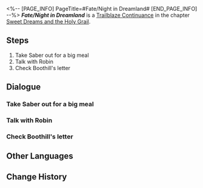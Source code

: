 <%-- [PAGE_INFO]
PageTitle=#Fate/Night in Dreamland#
[END_PAGE_INFO] --%>
{{Stub|Dialogue.}}
{{Mission Infobox
|id            = 1040534
|title         = 
|image         = <!--Mission Fate/Night in Dreamland.png-->
|type          = Trailblaze Continuance
|event_name    = 
|chapter       = Sweet Dreams and the Holy Grail
|requirements  = [[Trailblaze Continuance]] ''[[Fate/Night in Dreamland]]'' completed
|summary       = <!--official mission summary from Fate's Atlas-->
|characters    = Saber; Trailblazer
|startLocation = [[Penacony]] - [[Golden Hour]]
|world         = Penacony
|area          = Golden Hour
|prev          = 
|next          = Fate/Back to the Age of Silence
|rewards       = Trailblaze EXP*500; Stellar Jade*60; Traveler's Guide*4; Refined Aether*4; Credit*80,000
}}
'''''Fate/Night in Dreamland''''' is a [[Trailblaze Continuance]] in the chapter [[Sweet Dreams and the Holy Grail]].

==Steps==
# Take Saber out for a big meal
# Talk with Robin
# Check Boothill's letter

<!--
==Gameplay Notes==

--><!--
==Trial Character==

-->
==Dialogue==
{{Stub Dialogue}}
{{Dialogue End}}

===Take Saber out for a big meal{{subst:void|<!--104053404-->}}===
{{Mission Description|type=continuance|location=Dreamflux Reef|update|As a seasoned Penaconian foodie, you've got a hundred ways to eat well on the cheap.}}
{{Dialogue Start}}
:{{tx}}
{{Dialogue End}}

===Talk with Robin{{subst:void|<!--104053405-->}}===
{{Mission Description|type=continuance|location=Dreamflux Reef|update|She locks eyes with you. Is it time for a high-stakes Servant showdown? Whoa, easy! Fighting before a good meal is just disrespectful to the food, friend.}}
{{Dialogue Start}}
:{{tx}}
{{Dialogue End}}

===Check Boothill's letter{{subst:void|<!--104053406-->}}===
{{Mission Description|type=continuance|location=Dreamflux Reef|update|Your good friend Boothill sent you a letter at a time like this. No way it's just an invite to grab lunch...}}
{{Dialogue Start}}
:{{tx}}
{{Dialogue End}}

==Other Languages==
{{Other Languages
|en   = Fate/Night in Dreamland
|zhs  = 命运/驻足梦国之夜
|zht  = 命運/駐足夢國之夜
|ja   = Fate&nbsp;/&nbsp;夢の国で足を休める夜
|ko   = Fate/꿈나라의 밤에 머물며
|es   = Fate/Noche de los sueños detenidos
|fr   = Fate/Nuit des rêves réprimés
|ru   = Судьба: Ночь сновидений
|th   = Fate/ ณ รัตติกาลแห่งแดนฝัน
|vi   = Fate/Đêm Dừng Chân Nơi Giấc Mơ
|de   = Fate/Verweilen in der Nacht des Traumlandes
|id   = Fate/Malam di Negeri Mimpi
|pt   = Fate/Noite na Terra dos Sonhos
}}

==Change History==
{{Change History|3.4}}
